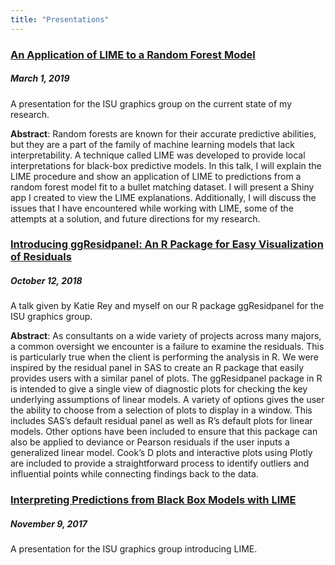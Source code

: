 ```yaml
---
title: "Presentations"
---
```


### [An Application of LIME to a Random Forest Model](https://goodekat.github.io/presentations/graphics_group/03-applying_lime_to_random_forest/slides.html)

##### March 1, 2019

A presentation for the ISU graphics group on the current state of my research.

**Abstract**: Random forests are known for their accurate predictive abilities, but they are a part of the family of machine learning models that lack interpretability. A technique called LIME was developed to provide local interpretations for black-box predictive models. In this talk, I will explain the LIME procedure and show an application of LIME to predictions from a random forest model fit to a bullet matching dataset. I will present a Shiny app I created to view the LIME explanations. Additionally, I will discuss the issues that I have encountered while working with LIME, some of the attempts at a solution, and future directions for my research.

### [Introducing ggResidpanel: An R Package for Easy Visualization of Residuals](https://goodekat.github.io/presentations/graphics_group/02-ggResidpanel/talk.html)

##### October 12, 2018

A talk given by Katie Rey and myself on our R package ggResidpanel for the ISU graphics group.

**Abstract**: As consultants on a wide variety of projects across many majors, a common oversight we encounter is a failure to examine the residuals. This is particularly true when the client is performing the analysis in R. We were inspired by the residual panel in SAS to create an R package that easily provides users with a similar panel of plots. The ggResidpanel package in R is intended to give a single view of diagnostic plots for checking the key underlying assumptions of linear models. A variety of options gives the user the ability to choose from a selection of plots to display in a window. This includes SAS’s default residual panel as well as R’s default plots for linear models. Other options have been included to ensure that this package can also be applied to deviance or Pearson residuals if the user inputs a generalized linear model. Cook’s D plots and interactive plots using Plotly are included to provide a straightforward process to identify outliers and influential points while connecting findings back to the data.

### [Interpreting Predictions from Black Box Models with LIME](https://goodekat.github.io/presentations/graphics_group/01-understanding_lime/slides.html)

##### November 9, 2017

A presentation for the ISU graphics group introducing LIME.
